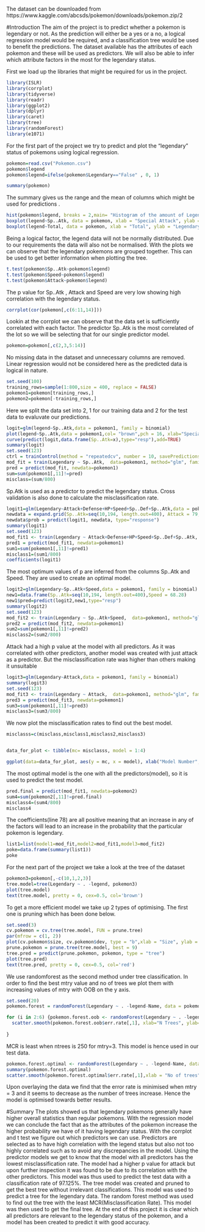 
The dataset can be downloaded from https://www.kaggle.com/abcsds/pokemon/downloads/pokemon.zip/2


#Introduction
The aim of the project is to predict whether a pokemon is legendary or not. As the prediction will either be a yes or a no, a logical regression model would be required, and a classification tree would be used to benefit the predictions. The dataset available has the attributes of each pokemon and these will be used as predictors. We will also be able to infer which attribute factors in the most for the legendary status.


First we load up the libraries that might be required for us in the project.
```{r}
library(ISLR)
library(corrplot)
library(tidyverse)
library(readr)
library(ggplot2)
library(dplyr)
library(caret)
library(tree)
library(randomForest)
library(e1071)
```
For the first part of the project we try to predict and plot the "legendary" status of pokemons using logical regression.
```{r}
pokemon=read.csv("Pokemon.csv")
pokemon$legend
pokemon$legend=ifelse(pokemon$Legendary=="False" , 0, 1)
```
```{r}
summary(pokemon)
```
The summary gives us the range and the mean of columns which might be used for predictions .
```{r}
hist(pokemon$legend, breaks = 2,main= "Histogram of the amount of Legendary Pokemons", xlab = "Status")
boxplot(legend~Sp..Atk, data = pokemon, xlab = "Special Attack", ylab = "Legendary Status")
boxplot(legend~Total, data = pokemon, xlab = "Total", ylab = "Legendary Status")

```
Being a logical factor, the legend data will not be normally distributed. Due to our requirements the data will also not be normalised. With the plots we can observe that the legendary pokemons are grouped together. This can be used to get better information when plotting the tree.
```{r}
t.test(pokemon$Sp..Atk~pokemon$legend)
t.test(pokemon$Speed~pokemon$legend)
t.test(pokemon$Attack~pokemon$legend)
```
The p value for Sp..Atk , Attack and Speed are very low showing high correlation with the legendary status.
```{r}
corrplot(cor(pokemon[,c(6:11,14)]))
```
Lookin at the corrplot we can observe that the data set is sufficiently correlated with each factor. The predictor Sp..Atk is the most correlated of the lot so we will be selecting that for our single predictor model.
```{r}
pokemon=pokemon[,c(2,3,5:14)]

```
No missing data in the dataset and unnecessary columns are removed. Linear regression would not be considered here as the predicted data is logical in nature.
```{r}
set.seed(100)
training_rows=sample(1:800,size = 400, replace = FALSE)
pokemon1=pokemon[training_rows,]
pokemon2=pokemon[-training_rows,]
```
Here we split the data set into 2, 1 for our training data and 2 for the test data to evaluvate our predictions.
```{r}
logit=glm(legend~Sp..Atk,data = pokemon1, family = binomial)
plot(legend~Sp..Atk,data = pokemon1,col= "brown",pch = 16, xlab="Special Attack", ylab = "Legend")
curve(predict(logit,data.frame(Sp..Atk=x),type="resp"),add=TRUE)
summary(logit)
set.seed(123)
ctrl = trainControl(method = "repeatedcv", number = 10, savePredictions = TRUE)
mod_fit = train(Legendary ~ Sp..Atk,  data=pokemon1, method="glm", family="binomial",trControl = ctrl, tuneLength = 5)
pred = predict(mod_fit, newdata=pokemon1)
sum=sum(pokemon1[,11]!=pred)
misclass=(sum/800)

```
Sp.Atk is used as a predictor to predict the legendary status. Cross validation is also done to calculate the misclassification rate.
```{r}
logit1=glm(Legendary~Attack+Defense+HP+Speed+Sp..Def+Sp..Atk,data = pokemon1, family = binomial)
newdata = expand.grid(Sp..Atk=seq(10,194, length.out=400), Attack = 79, Defense = 73.84, HP = 69.26, Speed = 68.28, Sp..Def= 71.9)
newdata$prob = predict(logit1, newdata, type="response")
summary(logit1)
set.seed(123)
mod_fit1 <- train(Legendary ~ Attack+Defense+HP+Speed+Sp..Def+Sp..Atk,  data=pokemon1, method="glm", family="binomial",trControl = ctrl, tuneLength = 5)
pred1 = predict(mod_fit1, newdata=pokemon1)
sum1=sum(pokemon1[,11]!=pred1)
misclass1=(sum1/800)
coefficients(logit1)
```
The most optimum values of p are inferred from the columns Sp..Atk and Speed. They are used to create an optimal model.
```{r}
logit2=glm(Legendary~Sp..Atk+Speed,data = pokemon1, family = binomial)
new1=data.frame(Sp..Atk=seq(10,194, length.out=400),Speed = 68.28)
new1$pred=predict(logit2,new1,type="resp")
summary(logit2)
set.seed(123)
mod_fit2 <- train(Legendary ~ Sp..Atk+Speed,  data=pokemon1, method="glm", family="binomial",trControl = ctrl, tuneLength = 5)
pred2 = predict(mod_fit2, newdata=pokemon1)
sum2=sum(pokemon1[,11]!=pred2)
misclass2=(sum2/800)

```
Attack had a high p value at the model with all predictors. As it was correlated with other predictors, another model was created with just attack as a predictor. But the misclassification rate was higher than others making it unsuitable
```{r}
logit3=glm(Legendary~Attack,data = pokemon1, family = binomial)
summary(logit3)
set.seed(123)
mod_fit3 <- train(Legendary ~ Attack,  data=pokemon1, method="glm", family="binomial",trControl = ctrl, tuneLength = 5)
pred3 = predict(mod_fit3, newdata=pokemon1)
sum3=sum(pokemon1[,11]!=pred3)
misclass3=(sum3/800)
```
We now plot the misclassification rates to find out the best model.
```{r}
misclasss=c(misclass,misclass1,misclass2,misclass3)


data_for_plot <- tibble(mc= misclasss, model = 1:4)

ggplot(data=data_for_plot, aes(y = mc, x = model), xlab("Model Number", ylab="Misclassification Rate"))+ geom_line()


```
The most optimal model is the one with all the predictors(model), so it is used to predict the test model.
```{r}
pred.final = predict(mod_fit1, newdata=pokemon2)
sum4=sum(pokemon2[,11]!=pred.final)
misclass4=(sum4/800)
misclass4
```

The coefficients(line 78) are all positive meaning that an increase in any of the factors will lead to an increase in the probability that the particular pokemon is legendary.
```{r}
list1=list(model1=mod_fit,model2=mod_fit1,model3=mod_fit2)
poke=data.frame(summary(list1))
poke
```
For the next part of the project we take a look at the tree of the dataset
```{r}
pokemon3=pokemon[,-c(10,1,2,3)]
tree.model=tree(Legendary ~ . -legend, pokemon3)
plot(tree.model)
text(tree.model, pretty = 0, cex=0.5, col='brown')
```
To get a more efficient model we take up 2 types of optimising. The first one is pruning which has been done below.
```{r}
set.seed(3)
cv.pokemon = cv.tree(tree.model, FUN = prune.tree)
par(mfrow = c(1, 2))
plot(cv.pokemon$size, cv.pokemon$dev, type = "b",xlab = "Size", ylab = "Performance", col = "blue")
prune.pokemon = prune.tree(tree.model, best = 9)
tree.pred = predict(prune.pokemon, pokemon, type = "tree")
plot(tree.pred)
text(tree.pred, pretty = 0, cex=0.5, col='red')
```

We use randomforest as the second method under tree classification. In order to find the best mtry value and no of trees we plot them with increasing values of mtry with OOB on the y axis.
```{r}
set.seed(20)
pokemon.forest = randomForest(Legendary ~ . -legend-Name, data = pokemon1, mtry = 6, importance = TRUE, ntrees = 1000)

for (i in 2:6) {pokemon.forest.oob <- randomForest(Legendary ~ . -legend-Name, data = pokemon1, mtry = i, importance = TRUE, ntrees = 1000)
  scatter.smooth(pokemon.forest.oob$err.rate[,1], xlab="N Trees", ylab="OOB")
  
}

```
MCR is least when ntrees is 250 for mtry=3. This model is hence used in our test data.
```{r}
pokemon.forest.optimal <- randomForest(Legendary ~ . -legend-Name, data = pokemon1, mtry = 3, importance = TRUE, ntrees = 1000,type="tree")
summary(pokemon.forest.optimal)
scatter.smooth(pokemon.forest.optimal$err.rate[,1],xlab = "No of trees",ylab = "Error Rate")
```
Upon overlaying the data we find that the error rate is minimised when mtry = 3 and it seems to decrease as the number of trees increase. Hence the model is optimised towards better results.

#Summary
The plots showed us that legendary pokemons generally have higher overall statistics than regular pokemons. With the regression model we can conclude the fact that as the attributes of the pokemon increase the higher probability we have of it having legendary status. With the corrplot and t test we figure out which predictors we can use. Predictors are selected as to have high correlation with the legend status but also not too highly correlated such as to avoid any discrepancies in the model. Using the predictor models we get to know that the model with all predictors has the lowest misclassification rate. The model had a higher p value for attack but upon further inspection it was found to be due to its correlation with the other predictors. This model was thus used to predict the test data with a classification rate of 97.125%. The tree model was created and pruned to get the best tree without irrelevant classifications. This model was used to predict a tree for the legendary data. The random forest method was used to find out the tree with the least MCR(Misclassification Rate). This model was then used to get the final tree. At the end of this project it is clear which all predictors are relevant to the legendary status of the pokemon, and a model has been created to predict it with good accuracy.
